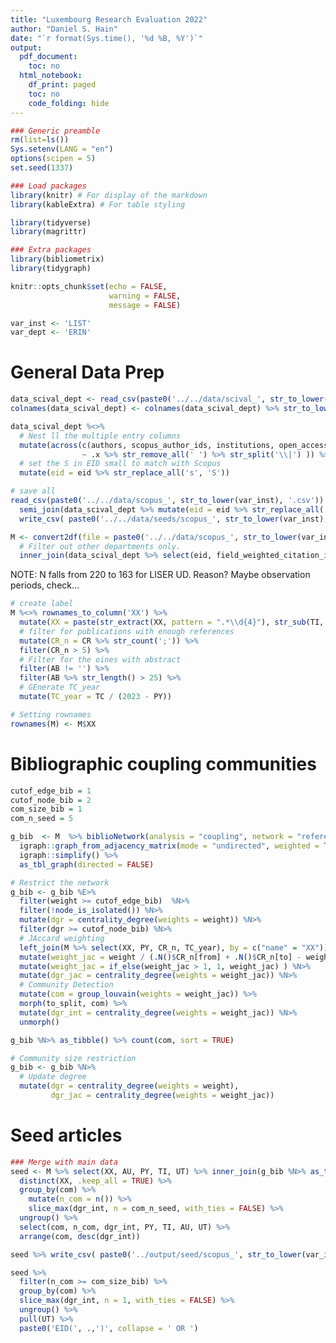 ```yaml
---
title: "Luxembourg Research Evaluation 2022"
author: "Daniel S. Hain"
date: "`r format(Sys.time(), '%d %B, %Y')`"
output:
  pdf_document:
    toc: no
  html_notebook:
    df_print: paged
    toc: no
    code_folding: hide
---
```


```r
### Generic preamble
rm(list=ls())
Sys.setenv(LANG = "en")
options(scipen = 5)
set.seed(1337)

### Load packages  
library(knitr) # For display of the markdown
library(kableExtra) # For table styling

library(tidyverse)
library(magrittr)

### Extra packages
library(bibliometrix)
library(tidygraph)
```

```r
knitr::opts_chunk$set(echo = FALSE,
                      warning = FALSE, 
                      message = FALSE)
```

```r
var_inst <- 'LIST'
var_dept <- 'ERIN'
```

# General Data Prep

```r
data_scival_dept <- read_csv(paste0('../../data/scival_', str_to_lower(var_inst), '_', str_to_lower(var_dept), '.csv'), skip = 19) 
colnames(data_scival_dept) <- colnames(data_scival_dept) %>% str_to_lower() %>% str_squish() %>% str_replace_all("[ /-]", "_") %>% str_remove_all('[()\\*\\.\\,]')

data_scival_dept %<>% 
  # Nest ll the multiple entry columns
  mutate(across(c(authors, scopus_author_ids, institutions, open_access, scopus_affiliation_ids, scopus_affiliation_names, country_region, all_science_journal_classification_asjc_code, all_science_journal_classification_asjc_field_name, sustainable_development_goals_2021),
                ~ .x %>% str_remove_all(' ') %>% str_split('\\|') )) %>%
  # set the S in EID small to match with Scopus
  mutate(eid = eid %>% str_replace_all('s', 'S'))
```

```r
# save all
read_csv(paste0('../../data/scopus_', str_to_lower(var_inst), '.csv')) %>% 
  semi_join(data_scival_dept %>% mutate(eid = eid %>% str_replace_all('S', 's')), by = c('EID' = 'eid')) %>%
  write_csv( paste0('../../data/seeds/scopus_', str_to_lower(var_inst), '_', str_to_lower(var_dept), '_seed_0.csv'))
```


```r
M <- convert2df(file = paste0('../../data/scopus_', str_to_lower(var_inst), '.csv'), dbsource = "scopus", format = "csv") %>%
  # Filter out other departments only.
  inner_join(data_scival_dept %>% select(eid, field_weighted_citation_impact), by = c('UT' = 'eid')) 
```


NOTE: N falls from 220 to 163 for LISER UD. Reason?
Maybe observation periods, check...

```r
# create label
M %<>% rownames_to_column('XX') %>% 
  mutate(XX = paste(str_extract(XX, pattern = ".*\\d{4}"), str_sub(TI, 1,25)) %>% str_replace_all("[^[:alnum:]]", " ") %>% str_squish() %>% str_replace_all(" ", "_") %>% make.unique(sep='_')) %>%
  # filter for publications with enough references
  mutate(CR_n = CR %>% str_count(';')) %>%
  filter(CR_n > 5) %>%
  # Filter for the oines with abstract
  filter(AB != '') %>%
  filter(AB %>% str_length() > 25) %>%
  # GEnerate TC_year
  mutate(TC_year = TC / (2023 - PY)) 

# Setting rownames
rownames(M) <- M$XX
```

# Bibliographic coupling communities

```r
cutof_edge_bib = 1
cutof_node_bib = 2
com_size_bib = 1
com_n_seed = 5
```

```r
g_bib  <- M  %>% biblioNetwork(analysis = "coupling", network = "references", sep = ";", shortlabel =  FALSE) %>% 
  igraph::graph_from_adjacency_matrix(mode = "undirected", weighted = TRUE, diag = FALSE) %>% 
  igraph::simplify() %>%
  as_tbl_graph(directed = FALSE)
```

```r
# Restrict the network
g_bib <- g_bib %E>% 
  filter(weight >= cutof_edge_bib)  %N>%
  filter(!node_is_isolated()) %N>%
  mutate(dgr = centrality_degree(weights = weight)) %N>% 
  filter(dgr >= cutof_node_bib) %N>%
  # JAccard weighting
  left_join(M %>% select(XX, PY, CR_n, TC_year), by = c("name" = "XX")) %E>% 
  mutate(weight_jac = weight / (.N()$CR_n[from] + .N()$CR_n[to] - weight) ) %E>%
  mutate(weight_jac = if_else(weight_jac > 1, 1, weight_jac) ) %N>%
  mutate(dgr_jac = centrality_degree(weights = weight_jac)) %N>%
  # Community Detection
  mutate(com = group_louvain(weights = weight_jac)) %>%
  morph(to_split, com) %>% 
  mutate(dgr_int = centrality_degree(weights = weight_jac)) %N>%
  unmorph()
```


```r
g_bib %N>% as_tibble() %>% count(com, sort = TRUE)
```

```r
# Community size restriction
g_bib <- g_bib %N>%
  # Update degree
  mutate(dgr = centrality_degree(weights = weight),
         dgr_jac = centrality_degree(weights = weight_jac))
```

# Seed articles

```r
### Merge with main data
seed <- M %>% select(XX, AU, PY, TI, UT) %>% inner_join(g_bib %N>% as_tibble() %>% select(name, dgr, dgr_jac, com, dgr_int), by = c('XX' = 'name')) %>%
  distinct(XX, .keep_all = TRUE) %>%
  group_by(com) %>%
    mutate(n_com = n()) %>%
    slice_max(dgr_int, n = com_n_seed, with_ties = FALSE) %>%
  ungroup() %>%
  select(com, n_com, dgr_int, PY, TI, AU, UT) %>%
  arrange(com, desc(dgr_int))
```

```r
seed %>% write_csv( paste0('../output/seed/scopus_', str_to_lower(var_inst), '_', str_to_lower(var_dept), '_seed.csv'))
```

```r
seed %>% 
  filter(n_com >= com_size_bib) %>%
  group_by(com) %>%
  slice_max(dgr_int, n = 1, with_ties = FALSE) %>%
  ungroup() %>%
  pull(UT) %>%
  paste0('EID(', .,')', collapse = ' OR ') 
```



